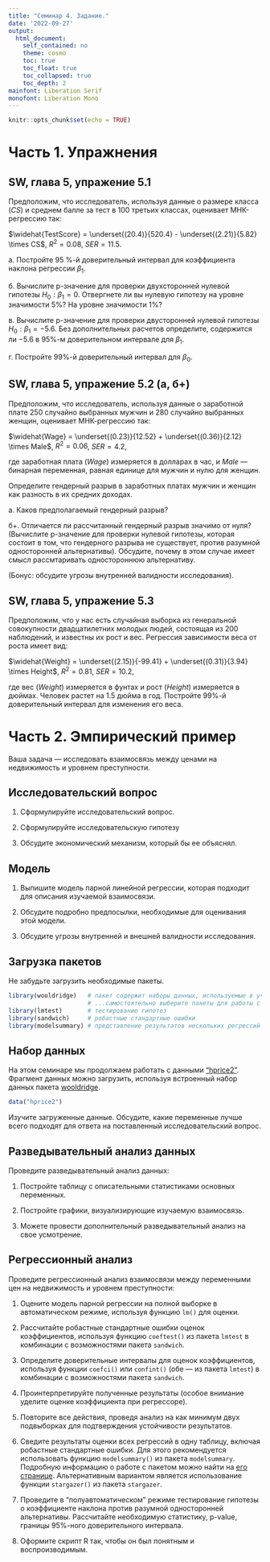 ```yaml
---
title: "Семинар 4. Задание."
date: '2022-09-27'
output:  
  html_document:  
    self_contained: no  
    theme: cosmo
    toc: true
    toc_float: true
    toc_collapsed: true
    toc_depth: 2
mainfont: Liberation Serif
monofont: Liberation Mono
---
```



```r
knitr::opts_chunk$set(echo = TRUE)
```


# Часть 1. Упражнения

## SW, глава 5, упражение 5.1
Предположим, что исследователь, используя данные о размере класса ($CS$) и среднем балле за тест в 100 третьих классах, оценивает МНК-регрессию так:


$\widehat{TestScore} = \underset{(20.4)}{520.4} - \underset{(2.21)}{5.82} \times CS$, $R^2 = 0.08$, $SER = 11.5$.


а. Постройте 95 %-й доверительный интервал для коэффициента наклона регрессии $\beta_1$.

б. Вычислите р-значение для проверки двухсторонней нулевой гипотезы $H_0: \beta_1 = 0$. Отвергнете ли вы нулевую гипотезу на уровне значимости 5%? На уровне значимости 1%?

в. Вычислите р-значение для проверки двусторонней нулевой гипотезы $H_0: \beta_1 = -5.6$. Без дополнительных расчетов определите, содержится ли $-5.6$ в 95%-м доверительном интервале для $\beta_1$.

г. Постройте 99%-й доверительный интервал для $\beta_0$.

## SW, глава 5, упражение 5.2 (а, б+)
Предположим, что исследователь, используя данные о заработной плате 250 случайно выбранных мужчин и 280 случайно выбранных женщин, оценивает МНК-регрессию так:


$\widehat{Wage} = \underset{(0.23)}{12.52} + \underset{(0.36)}{2.12} \times Male$, $R^2 = 0.06$, $SER = 4.2$,


где заработная плата ($Wage$) измеряется в долларах в час, и $Male$ --- бинарная переменная, равная единице для мужчин и нулю для женщин.

Определите гендерный разрыв в заработных платах мужчин и женщин как разность в их средних доходах.

а. Каков предполагаемый гендерный разрыв?

б+. Отличается ли рассчитанный гендерный разрыв значимо от нуля? (Вычислите р-значение для проверки нулевой гипотезы, которая состоит в том, что гендерного разрыва не существует, против разумной односторонней альтернативы). Обсудите, почему в этом случае имеет смысл рассмтаривать одностороннюю альтернативу.

(Бонус: обсудите угрозы внутренней валидности исследования).

## SW, глава 5, упражение 5.3
Предположим, что у нас есть случайная выборка из генеральной совокупности двадцатилетних молодых  людей, состоящая из 200 наблюдений, и известны их рост и вес. Регрессия зависимости веса от роста имеет вид:


$\widehat{Weight} = \underset{(2.15)}{-99.41} + \underset{(0.31)}{3.94} \times Height$, $R^2 = 0.81$, $SER = 10.2$, 

где вес ($Weight$) измеряется в фунтах и рост ($Height$) измеряется в дюймах. Человек растет на 1.5 дюйма в год. Постройте 99%-й доверительный интервал для изменения его веса.


# Часть 2. Эмпирический пример

Ваша задача --- исследовать взаимосвязь между ценами на недвижимость и уровнем преступности. 


## Исследовательский вопрос

1. Сформулируйте исследовательский вопрос.

2. Сформулируйте исследовательскую гипотезу

3. Обсудите экономический механизм, который бы ее объяснял.  


## Модель

1. Выпишите модель парной линейной регрессии, которая подходит для описания изучаемой взаимосвязи. 

2. Обсудите подробно предпосылки, необходимые для оценивания этой модели. 

3. Обсудите угрозы внутренней и внешней валидности исследования. 


## Загрузка пакетов

Не забудьте загрузить необходимые пакеты.

```r
library(wooldridge)   # пакет содержит наборы данных, используемые в учебнике Wooldridge
                      # ...самостоятельно выберите пакеты для работы с данными...
library(lmtest)       # тестирование гипотез
library(sandwich)     # робастные стандартные ошибки
library(modelsummary) # представление результатов нескольких регрессий в одной таблице
```

## Набор данных

На этом семинаре мы продолжаем работать с данными ["hprice2"](https://www.rdocumentation.org/packages/wooldridge/versions/1.4-2/topics/hprice2). Фрагмент данных можно загрузить, используя встроенный набор данных пакета [wooldridge](https://www.rdocumentation.org/packages/wooldridge/versions/1.4-2).

```r
data("hprice2")
```

Изучите загруженные данные. Обсудите, какие переменные лучше всего подходят для ответа на поставленный исследовательский вопрос.

## Разведывательный анализ данных

Проведите разведывательный анализ данных: 

1. Постройте таблицу с описательными статистиками основных переменных.

2. Постройте графики, визуализирующие изучаемую взаимосвязь.

3. Можете провести дополнительный разведывательный анализ на свое усмотрение.

## Регрессионный анализ

Проведите регрессионный анализ взаимосвязи между переменными цен на недвижимость и уровнем преступности: 

1. Оцените модель парной регрессии на полной выборке в автоматическом режиме, используя функцию `lm()` для оценки. 

2. Рассчитайте робастные стандартные ошибки оценок коэффициентов, используя функцию `coeftest()` из пакета `lmtest` в комбинации с возможностями пакета `sandwich`.

3. Определите доверительные интервалы для оценок коэффициентов, используя функции `coefci()` или `confint()` (обе --- из пакета `lmtest`) в комбинации с возможностями пакета `sandwich`.

4. Проинтерпретируйте полученные результаты (особое внимание уделите оценке коэффициента при регрессоре).

5. Повторите все действия, проведя анализ на как минимум двух подвыборках для подтверждения устойчивости результатов. 

6. Сведите результаты оценки всех регрессий в одну таблицу, включая робастные стандартные ошибки. Для этого рекомендуется использовать функцию `modelsummary()` из пакета `modelsummary`. Подробную информацию о работе с пакетом можно найти на [его странице](https://vincentarelbundock.github.io/modelsummary/). Альтернативным вариантом является использование функции `stargazer()` из пакета `stargazer`.

7. Проведите в "полуавтоматическом" режиме тестирование гипотезы о коэффициенте наклона против разумной односторонней альтернативы. Рассчитайте необходимую статистику, p-value, границы 95%-ного доверительного интервала. 
8. Оформите скрипт R так, чтобы он был понятным и воспроизводимым. 
